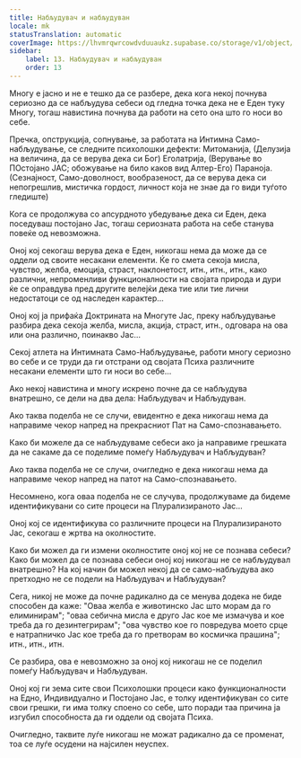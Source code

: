 ```yaml
---
title: Набљудувач и набљудуван
locale: mk
statusTranslation: automatic
coverImage: https://lhvmrqwrcowdvduuaukz.supabase.co/storage/v1/object/public/strapi-uploads/small_cover-tratado-de-psicologia-revolucionaria.webp-5e15e1cec4e0ebebcde5d7fc7565d8fd.webp
sidebar:
    label: 13. Набљудувач и набљудуван
    order: 13
---
```

Многу е јасно и не е тешко да се разбере, дека кога некој почнува сериозно да се набљудува себеси од гледна точка дека не е Еден туку Многу, тогаш навистина почнува да работи на сето она што го носи во себе.

Пречка, опструкција, сопнување, за работата на Интимна Само-набљудување, се следните психолошки дефекти: Митоманија, (Делузија на величина, да се верува дека си Бог) Еголатрија, (Верување во ПОстојано ЈАС; обожување на било каков вид Алтер-Его) Параноја. (Сезнајност, Само-доволност, вообразеност, да се верува дека си непогрешлив, мистичка гордост, личност која не знае да го види туѓото гледиште)

Кога се продолжува со апсурдното убедување дека си Еден, дека поседуваш постојано Јас, тогаш сериозната работа на себе станува повеќе од невозможна.

Оној кој секогаш верува дека е Еден, никогаш нема да може да се оддели од своите несакани елементи. Ќе го смета секоја мисла, чувство, желба, емоција, страст, наклонетост, итн., итн., итн., како различни, непроменливи функционалности на својата природа и дури ќе се оправдува пред другите велејќи дека тие или тие лични недостатоци се од наследен карактер...

Оној кој ја прифаќа Доктрината на Многуте Јас, преку набљудување разбира дека секоја желба, мисла, акција, страст, итн., одговара на ова или она различно, поинакво Јас...

Секој атлета на Интимната Само-Набљудување, работи многу сериозно во себе и се труди да ги отстрани од својата Психа различните несакани елементи што ги носи во себе...

Ако некој навистина и многу искрено почне да се набљудува внатрешно, се дели на два дела: Набљудувач и Набљудуван.

Ако таква поделба не се случи, евидентно е дека никогаш нема да направиме чекор напред на прекрасниот Пат на Само-спознавањето.

Како би можеле да се набљудуваме себеси ако ја направиме грешката да не сакаме да се поделиме помеѓу Набљудувач и Набљудуван?

Ако таква поделба не се случи, очигледно е дека никогаш нема да направиме чекор напред на патот на Само-спознавањето.

Несомнено, кога оваа поделба не се случува, продолжуваме да бидеме идентификувани со сите процеси на Плурализираното Јас...

Оној кој се идентификува со различните процеси на Плурализираното Јас, секогаш е жртва на околностите.

Како би можел да ги измени околностите оној кој не се познава себеси? Како би можел да се познава себеси оној кој никогаш не се набљудувал внатрешно? На кој начин би можел некој да се само-набљудува ако претходно не се подели на Набљудувач и Набљудуван?

Сега, никој не може да почне радикално да се менува додека не биде способен да каже: "Оваа желба е животинско Јас што морам да го елиминирам"; "оваа себична мисла е друго Јас кое ме измачува и кое треба да го дезинтегрирам"; "ова чувство кое го повредува моето срце е натрапничко Јас кое треба да го претворам во космичка прашина"; итн., итн., итн.

Се разбира, ова е невозможно за оној кој никогаш не се поделил помеѓу Набљудувач и Набљудуван.

Оној кој ги зема сите свои Психолошки процеси како функционалности на Едно, Индивидуално и Постојано Јас, е толку идентификуван со сите свои грешки, ги има толку споено со себе, што поради таа причина ја изгубил способноста да ги оддели од својата Психа.

Очигледно, таквите луѓе никогаш не можат радикално да се променат, тоа се луѓе осудени на најсилен неуспех.

